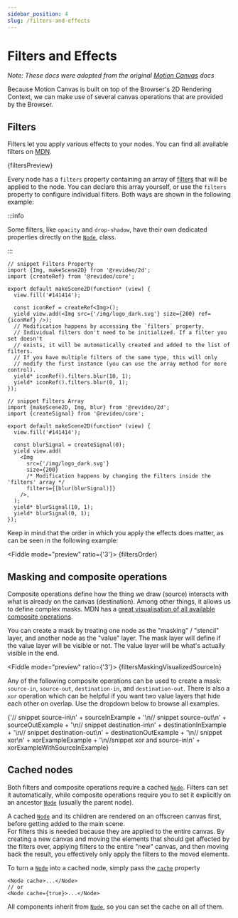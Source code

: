 ```yaml
---
sidebar_position: 4
slug: /filters-and-effects
---
```



# Filters and Effects

*Note: These docs were adopted from the original [Motion Canvas](https://motioncanvas.io/docs/) docs*

Because Motion Canvas is built on top of the Browser's 2D Rendering Context, we
can make use of several canvas operations that are provided by the Browser.

## Filters

Filters let you apply various effects to your nodes. You can find all available
filters on
[MDN](https://developer.mozilla.org/en-US/docs/Web/API/CanvasRenderingContext2D/filter).

<Fiddle mode="preview">{filtersPreview}</Fiddle>

Every node has a `filters` property containing an array of
[filters](/api/2d/partials#Functions) that will be applied to the node. You can
declare this array yourself, or use the `filters` property to configure
individual filters. Both ways are shown in the following example:

:::info

Some filters, like `opacity` and `drop-shadow`, have their own dedicated
properties directly on the [`Node`](/api/2d/components/Node#opacity), class.

:::

```tsx editor
// snippet Filters Property
import {Img, makeScene2D} from '@revideo/2d';
import {createRef} from '@revideo/core';

export default makeScene2D(function* (view) {
  view.fill('#141414');

  const iconRef = createRef<Img>();
  yield view.add(<Img src={'/img/logo_dark.svg'} size={200} ref={iconRef} />);
  // Modification happens by accessing the `filters` property.
  // Individual filters don't need to be initialized. If a filter you set doesn't
  // exists, it will be automatically created and added to the list of filters.
  // If you have multiple filters of the same type, this will only
  // modify the first instance (you can use the array method for more control).
  yield* iconRef().filters.blur(10, 1);
  yield* iconRef().filters.blur(0, 1);
});

// snippet Filters Array
import {makeScene2D, Img, blur} from '@revideo/2d';
import {createSignal} from '@revideo/core';

export default makeScene2D(function* (view) {
  view.fill('#141414');

  const blurSignal = createSignal(0);
  yield view.add(
    <Img
      src={'/img/logo_dark.svg'}
      size={200}
      /* Modification happens by changing the Filters inside the 'filters' array */
      filters={[blur(blurSignal)]}
    />,
  );
  yield* blurSignal(10, 1);
  yield* blurSignal(0, 1);
});
```

Keep in mind that the order in which you apply the effects does matter, as can
be seen in the following example:

<Fiddle mode="preview" ratio={'3'}>
  {filtersOrder}
</Fiddle>

## Masking and composite operations

Composite operations define how the thing we draw (source) interacts with what
is already on the canvas (destination). Among other things, it allows us to
define complex masks. MDN has a
[great visualisation of all available composite operations](https://developer.mozilla.org/en-US/docs/Web/API/CanvasRenderingContext2D/globalCompositeOperation#operations).

You can create a mask by treating one node as the "masking" / "stencil" layer,
and another node as the "value" layer. The mask layer will define if the value
layer will be visible or not. The value layer will be what's actually visible in
the end.

<Fiddle mode="preview" ratio={'3'}>
  {filtersMaskingVisualizedSourceIn}
</Fiddle>

Any of the following composite operations can be used to create a mask:
`source-in`, `source-out`, `destination-in`, and `destination-out`. There is
also a `xor` operation which can be helpful if you want two value layers that
hide each other on overlap. Use the dropdown below to browse all examples.


<Fiddle>
  {'// snippet source-in\n' +
    sourceInExample +
    '\n// snippet source-out\n' +
    sourceOutExample +
    '\n// snippet destination-in\n' +
    destinationInExample +
    '\n// snippet destination-out\n' +
    destinationOutExample +
    '\n// snippet xor\n' +
    xorExampleExample +
    '\n//snippet xor and source-in\n' +
    xorExampleWithSourceInExample}
</Fiddle>

## Cached nodes

Both filters and composite operations require a cached
[`Node`](/api/2d/components/Node). Filters can set it automatically, while
composite operations require you to set it explicitly on an ancestor
[`Node`](/api/2d/components/Node) (usually the parent node).

A cached [`Node`](/api/2d/components/Node) and its children are rendered on an
offscreen canvas first, before getting added to the main scene.  
For filters this is needed because they are applied to the entire canvas. By
creating a new canvas and moving the elements that should get affected by the
filters over, applying filters to the entire "new" canvas, and then moving back
the result, you effectively only apply the filters to the moved elements.

To turn a [`Node`](/api/2d/components/Node) into a cached node, simply pass the
[`cache`](/api/2d/components/NodeProps/#cache) property

```tsx
<Node cache>...</Node>
// or
<Node cache={true}>...</Node>
```

All components inherit from [`Node`](/api/2d/components/Node), so you can set
the cache on all of them.

